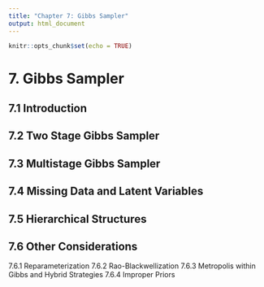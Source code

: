 ---
title: "Chapter 7: Gibbs Sampler"
output: html_document
---

```{r setup, include=FALSE}
knitr::opts_chunk$set(echo = TRUE)
```

# 7. Gibbs Sampler

## 7.1 Introduction

## 7.2 Two Stage Gibbs Sampler

## 7.3 Multistage Gibbs Sampler

## 7.4 Missing Data and Latent Variables

## 7.5 Hierarchical Structures

## 7.6 Other Considerations

7.6.1 Reparameterization
7.6.2 Rao-Blackwellization
7.6.3 Metropolis within Gibbs and Hybrid Strategies
7.6.4 Improper Priors
